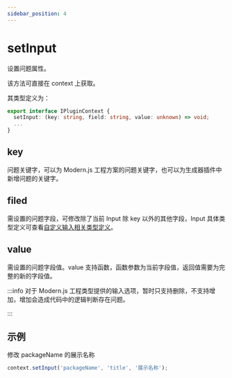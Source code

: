 ```yaml
---
sidebar_position: 4
---
```


# setInput

设置问题属性。

该方法可直接在 context 上获取。

其类型定义为：

```ts
export interface IPluginContext {
  setInput: (key: string, field: string, value: unknown) => void;
  ...
}
```

## key

问题关键字，可以为 Modern.js 工程方案的问题关键字，也可以为生成器插件中新增问题的关键字。

## filed

需设置的问题字段，可修改除了当前 Input 除 key 以外的其他字段，Input 具体类型定义可查看[自定义输入相关类型定义](/guides/topic-detail/generator/plugin/api/input/type)。

## value

需设置的问题字段值。value 支持函数，函数参数为当前字段值，返回值需要为完整的新的字段值。

:::info
对于 Modern.js 工程类型提供的输入选项，暂时只支持删除，不支持增加，增加会造成代码中的逻辑判断存在问题。

:::

## 示例

修改 packageName 的展示名称

```ts
context.setInput('packageName', 'title', '展示名称');
```
